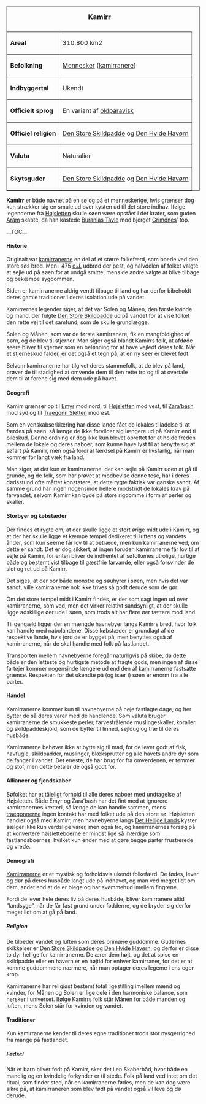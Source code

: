 {{title:Kamirr}}
{{author:Laura Holmegaard}}
{{timestamp:2010-10-04T09:16:06Z}}
{{copyright:Kamirr}}
<table border=1 cellpadding=2 cellspacing=0 align=right style="margin-left:1em">
<caption><font size="+1">'''Kamirr'''</font></caption>
<tr valign=top><td>'''Areal'''<td>310.800 km2
<tr valign=top><td>'''Befolkning'''<td>[[Menneske|Mennesker]] ([[kamirraner|kamirranere]])
<tr valign=top><td>'''Indbyggertal'''<td>Ukendt
<tr valign=top><td>'''Officielt sprog'''<td>En variant af [[oldparavisk]]
<tr valign=top><td>'''Officiel religion'''<td>[[Den Store Skildpadde]] og [[Den Hvide Havørn]]
<tr valign=top><td>'''Valuta'''<td>Naturalier
<tr valign=top><td>'''Skytsguder'''<td>[[Den Store Skildpadde]] og [[Den Hvide Havørn]]
</table>

'''Kamirr''' er både navnet på en sø og på et menneskerige, hvis grænser dog kun strækker sig en smule ud over kysten ud til det store indhav. Ifølge legenderne fra [[Højsletten]] skulle søen være opstået i det krater, som guden [[Aram]] skabte, da han kastede [[Buranias Tavle]] mod bjerget [[Grimdnes]]’ top.


__TOC__

====Historie====
Originalt var [[kamirraner|kamirranerne]] en del af et større folkefærd, som boede ved den store søs bred. Men i 475 [[e.J.]] udbrød der pest, og halvdelen af folket valgte at sejle ud på søen for at undgå smitte, mens de andre valgte at blive tilbage og bekæmpe sygdommen.

Siden er kamirranerne aldrig vendt tilbage til land og har derfor bibeholdt deres gamle traditioner i deres isolation ude på vandet.

Kamirrernes legender siger, at det var Solen og Månen, den første kvinde og mand, der fulgte [[Den Store Skildpadde]] ud på vandet for at vise folket den rette vej til det samfund, som de skulle grundlægge.

Solen og Månen, som var de første kamirranere, fik en mangfoldighed af børn, og de blev til stjerner. Man siger også blandt Kamirrs folk, at afdøde seere bliver til stjerner som en belønning for at have vejledt deres folk. Når et stjerneskud falder, er det også et tegn på, at en ny seer er blevet født.

Selvom kamirranerne har tilgivet deres stammefolk, at de blev på land, prøver de til stadighed at omvende dem til den rette tro og til at overtale dem til at forene sig med dem ude på havet.


====Geografi====
Kamirr grænser op til [[Emyr]] mod nord, til [[Højsletten]] mod vest, til [[Zara’bash]] mod syd og til [[Traegonn Sletten]] mod øst.

Som en venskabserklæring har disse lande fået de lokales tilladelse til at færdes på søen, så længe de ikke forvilder sig længere ud på Kamirr end ti pileskud. Denne ordning er dog ikke kun blevet oprettet for at holde freden mellem de lokale og deres naboer, som kunne have lyst til at benytte sig af søfart på Kamirr, men også fordi al færdsel på Kamirr er livsfarlig, når man kommer for langt væk fra land.

Man siger, at det kun er kamirranerne, der kan sejle på Kamirr uden at gå til grunde, og de folk, som har prøvet at modbevise denne tese, har i deres dødsstund ofte måttet konstatere, at dette rygte faktisk var ganske sandt. Af samme grund har ingen nogensinde hellere modstridt de lokales krav på farvandet, selvom Kamirr kan byde på store rigdomme i form af perler og skaller.


====Storbyer og købstæder====
Der findes et rygte om, at der skulle ligge et stort ørige midt ude i Kamirr, og at der her skulle ligge et kæmpe tempel dedikeret til luftens og vandets ånder, som kun seerne får lov til at betræde, men kun kamirranerne ved, om dette er sandt. Det er dog sikkert, at ingen foruden kamirranerne får lov til at sejle på Kamirr, for enten bliver de indhentet af søfolkenes utrolige, hurtige både og bestemt vist tilbage til gæstfrie farvande, eller også forsvinder de slet og ret ud på Kamirr.

Det siges, at der bor både monstre og søuhyrer i søen, men hvis det var sandt, ville kamirranerne nok ikke trives så godt derude som de gør.

Om det store tempel midt i Kamirr findes, er der som sagt ingen ud over kamirranerne, som ved, men det virker relativt sandsynligt, at der skulle ligge adskillige øer ude i søen, som trods alt har flere øer tættere mod land.

Til gengæld ligger der en mængde havnebyer langs Kamirrs bred, hvor folk kan handle med nabolandene. Disse købstæder er grundlagt af de respektive lande, hvis jord de er bygget på, men benyttes også af kamirranerne, når de skal handle med folk på fastlandet.

Transporten mellem havnebyerne foregår naturligvis på skibe, da dette både er den letteste og hurtigste metode at fragte gods, men ingen af disse fartøjer kommer nogensinde længere ud end den af kamirranerne fastsatte grænse. Respekten for det ukendte på (og især i) søen er enorm fra alle parter.


====Handel====
Kamirranerne kommer kun til havnebyerne på nøje fastlagte dage, og her bytter de så deres varer med de handlende. Som valuta bruger kamirranerne de smukkeste perler, farvestrålende muslingeskaller, koraller og skildpaddeskjold, som de bytter til linned, sejldug og træ til deres husbåde.

Kamirranerne behøver ikke at bytte sig til mad, for de lever godt af fisk, havfugle, skildpadder, muslinger, blæksprutter og alle havets andre dyr som de fanger i vandet. Det eneste, de har brug for fra omverdenen, er tømmer og stof, men dette betaler de også godt for.


====Alliancer og fjendskaber====
Søfolket har et tåleligt forhold til alle deres naboer med undtagelse af Højsletten. Både Emyr og Zara’bash har det fint med at ignorere kamirranernes kætteri, så længe de kan handle sammen, mens [[traegonner|traegonnerne]] ingen kontakt har med folket ude på den store sø. Højsletten handler også med Kamirr, men havnebyerne langs [[Det Hellige Land|Det Hellige Lands]] kyster sælger ikke kun verdslige varer, men også tro, og kamirranernes forsøg på at konvertere [[højsletteboer|højsletteboerne]] er mindst lige så ihærdige som fastlandsboernes, hvilket kun ender med at gøre begge parter frustrerede og vrede.


====Demografi====
[[Kamirraner|Kamirranerne]] er et mystisk og forholdsvis ukendt folkefærd. De fødes, lever og dør på deres husbåde langt ude på indhavet, og man ved meget lidt om dem, andet end at de er blege og har svømmehud imellem fingrene.

Fordi de lever hele deres liv på deres husbåde, bliver kamirranere altid ”landsyge”, når de får fast grund under fødderne, og de bryder sig derfor meget lidt om at gå på land.

=====Religion=====
De tilbeder vandet og luften som deres primære guddomme. Gudernes skikkelser er [[Den Store Skildpadde]] og [[Den Hvide Havørn]], og derfor er disse to dyr hellige for kamirranerne. De ærer dem højt, og det at spise en skildpadde eller en havørn er en højtid for enhver kamirraner, for det er at komme guddommene nærmere, når man optager deres legeme i ens egen krop.

Kamirranerne har religiøst bestemt total ligestilling imellem mænd og kvinder, for Månen og Solen er lige dele i den harmoniske balance, som hersker i universet. Ifølge Kamirrs folk står Månen for både manden og luften, mens Solen står for kvinden og vandet.


====Traditioner====
Kun kamirranerne kender til deres egne traditioner trods stor nysgerrighed fra mange på fastlandet.

=====Fødsel=====
Når et barn bliver født på Kamirr, sker det i en Skaberbåd, hvor både en mandlig og en kvindelig forkynder er til stede. Folk på land ved intet om det ritual, som finder sted, når en kamirranerne fødes, men de kan dog være sikre på, at kamirraneren som blev født på vandet også vil leve og dø derude.